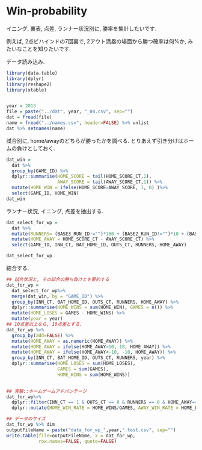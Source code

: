 Win-probability
========================================================
イニング, 裏表, 点差, ランナー状況別に, 勝率を集計したいです. 

例えば, 2点ビハインドの7回裏で, 2アウト満塁の場面から勝つ確率は何%か, みたいなことを知りたいです. 

データ読み込み.
```r
library(data.table)
library(dplyr)
library(reshape2)
library(xtable)


year = 2013
file = paste("../dat", year, "_04.csv", sep="")
dat = fread(file)
name = fread("../names.csv", header=FALSE) %>% unlist
dat %>% setnames(name)
```

試合別に, home/awayのどちらが勝ったかを調べる. 
とりあえず引き分けはホームの負けとしておく.
```r
dat_win = 
  dat %>% 
  group_by(GAME_ID) %>%
  dplyr::summarise(HOME_SCORE = tail(HOME_SCORE_CT,1), 
                   AWAY_SCORE = tail(AWAY_SCORE_CT,1)) %>% 
  mutate(HOME_WIN = ifelse(HOME_SCORE>AWAY_SCORE, 1, 0) )%>% 
  select(GAME_ID, HOME_WIN)
dat_win
```

ランナー状況, イニング, 点差を抽出する.
```r
dat_select_for_wp = 
  dat %>% 
  mutate(RUNNERS= (BASE3_RUN_ID!="")*100 + (BASE2_RUN_ID!="")*10 + (BASE1_RUN_ID!="")*1) %>% 
  mutate(HOME_AWAY = HOME_SCORE_CT - AWAY_SCORE_CT) %>% 
  select(GAME_ID, INN_CT, BAT_HOME_ID, OUTS_CT, RUNNERS, HOME_AWAY)

dat_select_for_wp
```

結合する. 

```r
## 試合状況と, その試合の勝ち負けとを要約する
dat_for_wp =
  dat_select_for_wp%>% 
  merge(dat_win, by = "GAME_ID") %>%
  group_by(INN_CT, BAT_HOME_ID, OUTS_CT, RUNNERS, HOME_AWAY) %>%
  dplyr::summarise(HOME_WINS = sum(HOME_WIN), GAMES = n()) %>%
  mutate(HOME_LOSES = GAMES - HOME_WINS) %>% 
  mutate(year = year)
## 10点差以上なら, 10点差とする.
dat_for_wp %>% 
  group_by(add=FALSE) %>%
  mutate(HOME_AWAY = as.numeric(HOME_AWAY)) %>% 
  mutate(HOME_AWAY = ifelse(HOME_AWAY>10, 10, HOME_AWAY)) %>%
  mutate(HOME_AWAY = ifelse(HOME_AWAY<-10, -10, HOME_AWAY)) %>%
  group_by(INN_CT, BAT_HOME_ID, OUTS_CT, RUNNERS, year) %>%
  dplyr::summarise(HOME_LOSES = sum(HOME_LOSES), 
                   GAMES = sum(GAMES), 
                   HOME_WINS = sum(HOME_WINS))
  

## 実験::ホームゲームアドバンテージ
dat_for_wp%>% 
  dplyr::filter(INN_CT == 1 & OUTS_CT == 0 & RUNNERS == 0 & HOME_AWAY==0 & BAT_HOME_ID == 0) %>% 
  dplyr::mutate(HOME_WIN_RATE = HOME_WINS/GAMES, AWAY_WIN_RATE = HOME_LOSES/GAMES)

## データのサイズ
dat_for_wp %>% dim
outputFileName = paste("data_for_wp_",year,".test.csv", sep="")
write.table(file=outputFileName, x = dat_for_wp, 
            row.names=FALSE, quote=FALSE)

```


